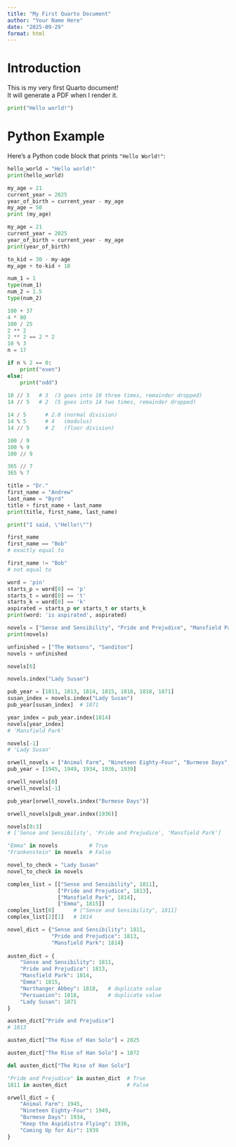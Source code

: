 ```yaml
---
title: "My First Quarto Document"
author: "Your Name Here"
date: "2025-09-29"
format: html
---
```


# Introduction

This is my very first Quarto document!\
It will generate a PDF when I render it.

```python
print("Hello world!")
```

# Python Example

Here’s a Python code block that prints `"Hello World!"`:

```python
hello_world = "Hello world!"
print(hello_world)
```

```python
my_age = 21
current_year = 2025
year_of_birth = current_year - my_age
my_age = 50
print (my_age)
```

```python
my_age = 21
current_year = 2025
year_of_birth = current_year - my_age
print(year_of_birth)

to_kid = 30 - my-age
my_age + to-kid + 18
```

```python
num_1 = 1
type(num_1)
num_2 = 1.5
type(num_2)
```

```python
100 + 37
4 * 80
100 / 25
2 ** 2 
2 ** 2 == 2 * 2
10 % 3
n = 17

if n % 2 == 0:
    print("even")
else:
    print("odd")
    
10 // 3   # 3  (3 goes into 10 three times, remainder dropped)
14 // 5   # 2  (5 goes into 14 two times, remainder dropped)

14 / 5      # 2.8 (normal division)
14 % 5      # 4   (modulus)
14 // 5     # 2   (floor division)
```

```python
100 / 9
100 % 9
100 // 9

365 // 7
365 % 7
```

```python
title = "Dr."
first_name = "Andrew"
last_name = "Byrd"
title + first_name + last_name
print(title, first_name, last_name)
```

```python
print("I said, \"Hello!\"")
```

```python
first_name
first_name == "Bob"
# exactly equal to

first_name != "Bob"
# not equal to
```

```python
word = 'pin'
starts_p = word[0] == 'p'
starts_t = word[0] == 't'
starts_k = word[0] == 'k'
aspirated = starts_p or starts_t or starts_k
print(word: 'is aspirated', aspirated)
```

```python
novels = ["Sense and Sensibility", "Pride and Prejudice", "Mansfield Park", "Emma", "Northanger Abbey", "Persuasion", "Lady Susan"]
print(novels)

unfinished = ["The Watsons", "Sanditon"]
novels + unfinished

novels[6]

novels.index("Lady Susan")

pub_year = [1811, 1813, 1814, 1815, 1818, 1818, 1871]
susan_index = novels.index("Lady Susan")
pub_year[susan_index]  # 1871

year_index = pub_year.index(1814)
novels[year_index]
# 'Mansfield Park'

novels[-1]
# 'Lady Susan'
```

```python
orwell_novels = ["Animal Farm", "Nineteen Eighty-Four", "Burmese Days", "Keep the Aspidistra Flying", "Coming Up for Air"]
pub_year = [1945, 1949, 1934, 1936, 1939]

orwell_novels[0]
orwell_novels[-1]

pub_year[orwell_novels.index("Burmese Days")]

orwell_novels[pub_year.index(1936)]
```

```python
novels[0:3]
# ['Sense and Sensibility', 'Pride and Prejudice', 'Mansfield Park']

"Emma" in novels          # True
"Frankenstein" in novels  # False

novel_to_check = "Lady Susan"
novel_to_check in novels
```

```python
complex_list = [["Sense and Sensibility", 1811],
                ["Pride and Prejudice", 1813],
                ["Mansfield Park", 1814],
                ["Emma", 1815]]
complex_list[0]      # ["Sense and Sensibility", 1811]
complex_list[2][1]   # 1814
```

```python
novel_dict = {"Sense and Sensibility": 1811,
              "Pride and Prejudice": 1813,
              "Mansfield Park": 1814}
              
austen_dict = {
    "Sense and Sensibility": 1811,
    "Pride and Prejudice": 1813,
    "Mansfield Park": 1814,
    "Emma": 1815,
    "Northanger Abbey": 1818,   # duplicate value
    "Persuasion": 1818,         # duplicate value
    "Lady Susan": 1871
}

austen_dict["Pride and Prejudice"]
# 1813

austen_dict["The Rise of Han Solo"] = 2025

austen_dict["The Rise of Han Solo"] = 1872

del austen_dict["The Rise of Han Solo"]

"Pride and Prejudice" in austen_dict  # True
1811 in austen_dict                   # False
```

```python
orwell_dict = {
    "Animal Farm": 1945,
    "Nineteen Eighty-Four": 1949,
    "Burmese Days": 1934,
    "Keep the Aspidistra Flying": 1936,
    "Coming Up for Air": 1939
}


```
